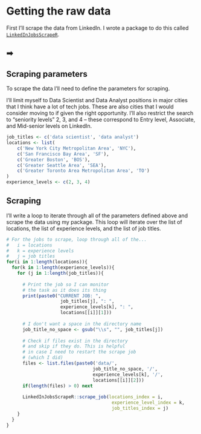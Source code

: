 


# Getting the raw data {.tabset}

First I'll scrape the data from LinkedIn. I wrote a package to do this called [`LinkedInJobsScrapeR`](https://github.com/tylerburleigh/LinkedInJobsScrapeR).

##  <span>➡</span>

## Scraping parameters

To scrape the data I'll need to define the parameters for scraping.

I'll limit myself to Data Scientist and Data Analyst positions in major cities that I think have a lot of tech jobs. These are also cities that I would consider moving to if given the right opportunity. I'll also restrict the search to "seniority levels" 2, 3, and 4 -- these correspond to Entry level, Associate, and Mid-senior levels on LinkedIn.

```r
job_titles <- c('data scientist', 'data analyst')
locations <- list(
    c('New York City Metropolitan Area', 'NYC'),
    c('San Francisco Bay Area', 'SF'),
    c('Greater Boston', 'BOS'),
    c('Greater Seattle Area', 'SEA'),
    c('Greater Toronto Area Metropolitan Area', 'TO')
)
experience_levels <- c(2, 3, 4)
```

## Scraping

I'll write a loop to iterate through all of the parameters defined above and scrape the data using my package. This loop will iterate over the list of locations, the list of experience levels, and the list of job titles.

```r
# For the jobs to scrape, loop through all of the...
#   i = locations
#   k = experience levels
#   j = job titles
for(i in 1:length(locations)){
  for(k in 1:length(experience_levels)){
    for (j in 1:length(job_titles)){
      
      # Print the job so I can monitor
      # the task as it does its thing
      print(paste0("CURRENT JOB: ", 
                    job_titles[j], ": ", 
                    experience_levels[k], ": ", 
                    locations[[i]][1]))
      
      # I don't want a space in the directory name
      job_title_no_space <- gsub("\\s", "", job_titles[j])
      
      # Check if files exist in the directory
      # and skip if they do. This is helpful
      # in case I need to restart the scrape job
      # (which I did)
      files <- list.files(paste0('data/',
                                job_title_no_space, '/',
                                experience_levels[k], '/',
                                locations[[i]][2]))
      if(length(files) > 0) next
      
      LinkedInJobsScrapeR::scrape_job(locations_index = i,
                                       experience_level_index = k,
                                       job_titles_index = j)  
    }
  }
}
```

